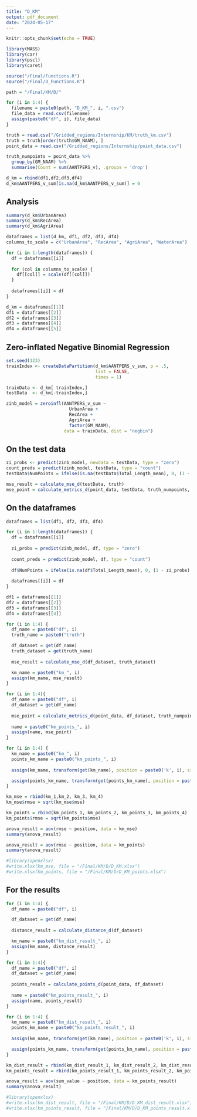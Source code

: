 ---
title: "D_KM"
output: pdf_document
date: "2024-05-17"
---

```{r setup, include=FALSE}
knitr::opts_chunk$set(echo = TRUE)
```


```{r}
library(MASS)
library(car)
library(pscl)
library(caret)
```


```{r, warning=TRUE, message=FALSE}
source("/Final/Functions.R")
source("/Final/D_Functions.R")
```


```{r}
path = "/Final/KM/D/"

for (i in 1:4) {
  filename = paste0(path, "D_KM_", i, ".csv")
  file_data = read.csv(filename)
  assign(paste0("df", i), file_data)
}
```

```{r}
truth = read.csv("/Gridded_regions/Internship/KM/truth_km.csv")
truth = truth[order(truth$GM_NAAM), ]
point_data = read.csv("/Gridded_regions/Internship/point_data.csv")
```

```{r}
truth_numpoints = point_data %>%
  group_by(GM_NAAM) %>%
  summarise(Count = sum(AANTPERS_v), .groups = 'drop')
```


```{r}
d_km = rbind(df1,df2,df3,df4)
d_km$AANTPERS_v_sum[is.na(d_km$AANTPERS_v_sum)] = 0
```

## Analysis

```{r}
summary(d_km$UrbanArea)
summary(d_km$RecArea)
summary(d_km$AgriArea)
```

```{r}
dataframes = list(d_km, df1, df2, df3, df4)
columns_to_scale = c("UrbanArea", "RecArea", "AgriArea", "WaterArea")

for (i in 1:length(dataframes)) {
  df = dataframes[[i]]
  
  for (col in columns_to_scale) {
    df[[col]] = scale(df[[col]])
  }
  
  dataframes[[i]] = df
}

d_km = dataframes[[1]]
df1 = dataframes[[2]]
df2 = dataframes[[3]]
df3 = dataframes[[4]]
df4 = dataframes[[5]]
```


## Zero-inflated Negative Binomial Regression

```{r}
set.seed(123)
trainIndex <- createDataPartition(d_km$AANTPERS_v_sum, p = .5, 
                                  list = FALSE, 
                                  times = 1)

trainData <- d_km[ trainIndex,]
testData  <- d_km[-trainIndex,]
```

```{r}
zinb_model = zeroinfl(AANTPERS_v_sum ~ 
                        UrbanArea + 
                        RecArea +
                        AgriArea +
                        factor(GM_NAAM), 
                      data = trainData, dist = "negbin")
```

## On the test data

```{r}
zi_probs <- predict(zinb_model, newdata = testData, type = "zero")
count_preds = predict(zinb_model, testData, type = "count")
testData$NumPoints = ifelse(is.na(testData$Total_Length_mean), 0, (1 - zi_probs) * count_preds)
```

```{r}
mse_result = calculate_mse_d(testData, truth)
mse_point = calculate_metrics_d(point_data, testData, truth_numpoints, truth)
```


## On the dataframes

```{r}
dataframes = list(df1, df2, df3, df4)

for (i in 1:length(dataframes)) {
  df = dataframes[[i]]
  
  zi_probs = predict(zinb_model, df, type = "zero")
  
  count_preds = predict(zinb_model, df, type = "count")
  
  df$NumPoints = ifelse(is.na(df$Total_Length_mean), 0, (1 - zi_probs) * count_preds)
  
  dataframes[[i]] = df
}

df1 = dataframes[[1]]
df2 = dataframes[[2]]
df3 = dataframes[[3]]
df4 = dataframes[[4]]
```

```{r}
for (i in 1:4) {
  df_name = paste0("df", i)
  truth_name = paste0("truth")

  df_dataset = get(df_name)
  truth_dataset = get(truth_name)
  
  mse_result = calculate_mse_d(df_dataset, truth_dataset)

  km_name = paste0("km_", i)
  assign(km_name, mse_result)
}
```


```{r}
for (i in 1:4){
  df_name = paste0("df", i)
  df_dataset = get(df_name)
  
  mse_point = calculate_metrics_d(point_data, df_dataset, truth_numpoints, truth)
  
  name = paste0("km_points_", i)
  assign(name, mse_point)
}
```
```{r}
for (i in 1:4) {
  km_name = paste0("km_", i)
  points_km_name = paste0("km_points_", i)
  
  assign(km_name, transform(get(km_name), position = paste0('k', i), size = 'km', method = 'D'))

  assign(points_km_name, transform(get(points_km_name), position = paste0('k', i), size = 'km', method = 'D'))
}
```


```{r}
km_mse = rbind(km_1,km_2, km_3, km_4)
km_mse$rmse = sqrt(km_mse$mse)

km_points = rbind(km_points_1, km_points_2, km_points_3, km_points_4)
km_points$rmse = sqrt(km_points$mse)
```

```{r}
anova_result = aov(rmse ~ position, data = km_mse)
summary(anova_result)
```

```{r}
anova_result = aov(rmse ~ position, data = km_points)
summary(anova_result)
```

```{r}
#library(openxlsx)
#write.xlsx(km_mse, file = "/Final/KM/D/D_KM.xlsx")
#write.xlsx(km_points, file = "/Final/KM/D/D_KM_points.xlsx")
```


## For the results

```{r}
for (i in 1:4) {
  df_name = paste0("df", i)

  df_dataset = get(df_name)
  
  distance_result = calculate_distance_d(df_dataset)

  km_name = paste0("km_dist_result_", i)
  assign(km_name, distance_result)
}
```

```{r}
for (i in 1:4){
  df_name = paste0("df", i)
  df_dataset = get(df_name)
  
  points_result = calculate_points_d(point_data, df_dataset)
  
  name = paste0("km_points_result_", i)
  assign(name, points_result)
}
```

```{r}
for (i in 1:4) {
  km_name = paste0("km_dist_result_", i)
  points_km_name = paste0("km_points_result_", i)
  
  assign(km_name, transform(get(km_name), position = paste0('k', i), size = 'km', method = 'D'))

  assign(points_km_name, transform(get(points_km_name), position = paste0('k', i), size = 'km', method = 'D'))
}
```


```{r}
km_dist_result = rbind(km_dist_result_1, km_dist_result_2, km_dist_result_3, km_dist_result_4)
km_points_result = rbind(km_points_result_1, km_points_result_2, km_points_result_3, km_points_result_4)
```

```{r}
anova_result = aov(sum_value ~ position, data = km_points_result)
summary(anova_result)
```


```{r}
#library(openxlsx)
#write.xlsx(km_dist_result, file = "/Final/KM/D/D_KM_dist_result.xlsx")
#write.xlsx(km_points_result, file = "/Final/KM/D/D_KM_points_result.xlsx")
```


